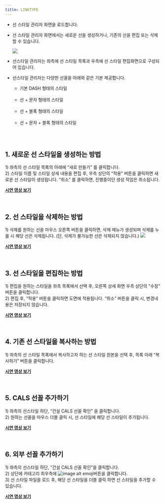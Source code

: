 ```yaml
---
title: LINETYPE
---
```



[image1]: ../../../../../assets/images/linetype/image1.png
[image6]: ../../../../../assets/images/linetype/image6.png
[image7]: ../../../../../assets/images/linetype/image7.png

* 선 스타일 관리자 화면을 로드합니다.   
* 선 스타일 관리자 화면에서는 새로운 선을 생성하거나, 기존의 선을 편집 또는 삭제할 수 있습니다. 

  ![][image1]

* 선스타일 관리자는 좌측에 선 스타일 목록과 우측에 선 스타일 편집화면으로 구성되어 있습니다.  
* 선스타일 관리자는  다양한 선꼴을 아래와 같은 기본 제공합니다.  
    - 기본 DASH 형태의 스타일  
        <Image src={image2} alt="" width={400} />
    - 선 \+ 문자 형태의 스타일  
        <Image src={image3} alt="" width={400} />
    - 선 \+ 블록 형태의 스타일  
        <Image src={image4} alt="" width={400} />
    - 선 \+ 문자 \+ 블록 형태의 스타일   
        <Image src={image5} alt="" width={400} />

<br/>

## **1\. 새로운 선 스타일을 생성하는 방법**
1\) 좌측의 선 스타일 목록의 아래에 “새로 만들기” 를 클릭합니다.   
2\) 스타일 이름 및 스타일 상세 내용을 편집 후, 우측 상단의 “적용” 버튼을 클릭하면 새로운 선 스타일이 생성됩니다. “취소” 를 클릭하면, 진행중이던 생성 작업은 취소됩니다.

[**<Icon name="youtube" class="emoji"/> 시연 영상 보기**](https://youtu.be/hCoHj3J3PFk) 

<br/>

## **2\. 선 스타일을 삭제하는 방법**
1\) 삭제를 원하는 선을 마우스 오른쪽 버튼을 클릭하면, 삭제 메뉴가  생성되며 삭제를 누를 시 해당 선은 삭제됩니다. (단, 삭제가 불가능한 선은 삭제되지 않습니다.)
    ![][image6] 

[**<Icon name="youtube" class="emoji"/> 시연 영상 보기**](https://youtu.be/xcONNqU2ehY) 

<br/>

## **3\. 선 스타일을 편집하는 방법**

1\) 편집을 원하는 스타일을 좌측 목록에서 선택 후, 오른쪽 상세 화면 우측 상단의 “수정” 버튼을 클릭합니다.  
2\) 편집 후, “적용” 버튼을 클릭하면 도면에 적용됩니다. “취소” 버튼을 클릭 시, 변경내용은 저장되지 않습니다.

[**<Icon name="youtube" class="emoji"/> 시연 영상 보기**](https://youtu.be/1XFnmWF8_AE) 

<br/>

## **4\. 기존 선 스타일을 복사하는 방법**

1\) 좌측의 선 스타일 목록에서 복사하고자 하는 선 스타일 원본을 선택 후, 목록 아래 “복사하기” 버튼을 클릭합니다. 

[**<Icon name="youtube" class="emoji"/> 시연 영상 보기**](https://youtu.be/QDkYQaVkS5I) 

<br/>

## **5\. CALS 선꼴 추가하기**

1\) 좌측의 선스타일 하단, “건설 CALS 선꼴 확인” 을 클릭합니다.  
2\) 원하는 선꼴을 마우스 더블 클릭 시, 선 스타일에 해당 선 스타일이 추가됩니다. 

[**<Icon name="youtube" class="emoji"/> 시연 영상 보기**](https://youtu.be/LxHtJXmzXh0) 

<br/>

## **6\. 외부 선꼴 추가하기**

1\) 좌측의 선스타일 하단, “건설 CALS 선꼴 확인”을 클릭합니다.   
2\) 상단에 카테고리 최우측에 ![image alt emoji][image7]버튼을 클릭합니다.
 <br/> 3\) 선 스타일 파일을 로드 후, 해당 선 스타일을 더블 클릭 하면 선 스타일을 추가할 수 있습니다.

 [**<Icon name="youtube" class="emoji"/> 시연 영상 보기**](https://youtu.be/0XvRl6ZKxWU) 


